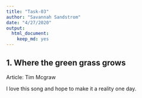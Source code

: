 ```yaml
---
title: "Task-03"
author: "Savannah Sandstrom"
date: "4/27/2020"
output: 
  html_document: 
    keep_md: yes
---
```


## 1. Where the green grass grows

Article: Tim Mcgraw

I love this song and hope to make it a reality one day.

